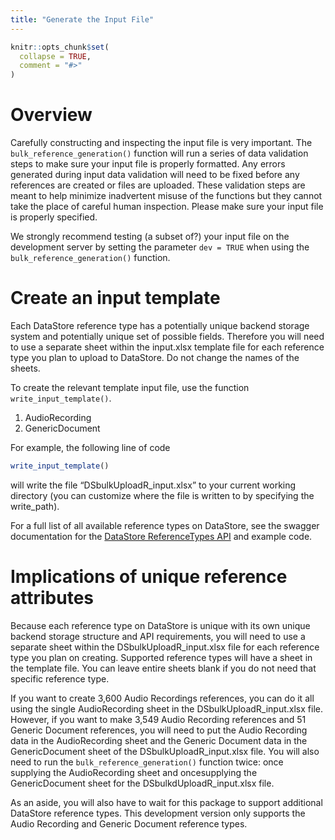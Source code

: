 ```yaml
---
title: "Generate the Input File"
---
```


```r
knitr::opts_chunk$set(
  collapse = TRUE,
  comment = "#>"
)
```

# Overview
Carefully constructing and inspecting the input file is very important. The `bulk_reference_generation()` function will run a series of data validation steps to make sure your input file is properly formatted. Any errors generated during input data validation will need to be fixed before any references are created or files are uploaded. These validation steps are meant to help minimize inadvertent misuse of the functions but they cannot take the place of careful human inspection. Please make sure your input file is properly specified. 

We strongly recommend testing (a subset of?) your input file on the development server by setting the parameter `dev = TRUE` when using the `bulk_reference_generation()` function.

# Create an input template
Each DataStore reference type has a potentially unique backend storage system and potentially unique set of possible fields. Therefore you will need to use a separate sheet within the input.xlsx template file for each reference type you plan to upload to DataStore. Do not change the names of the sheets.

To create the relevant template input file, use the function `write_input_template()`.

  1. AudioRecording
  2. GenericDocument

For example, the following line of code

```r
write_input_template()
```

will write the file "DSbulkUploadR_input.xlsx" to your current working directory (you can customize where the file is written to by specifying the write_path).


For a full list of all available reference types on DataStore, see the swagger documentation for the [DataStore ReferenceTypes API](https://irmaservices.nps.gov/datastore-secure/v7/documentation/datastore-secure-api.html#/Lookup%20Lists/FixedList_GetReferenceTypes) and example code.

# Implications of unique reference attributes
Because each reference type on DataStore is unique with its own unique backend storage structure and API requirements, you will need to use a separate sheet within the DSbulkUploadR_input.xlsx file for each reference type you plan on creating. Supported reference types will have a sheet in the template file. You can leave entire sheets blank if you do not need that specific reference type.

If you want to create 3,600 Audio Recordings references, you can do it all using the single AudioRecording sheet in the DSbulkUploadR_input.xlsx file. However, if you want to make 3,549 Audio Recording references and 51 Generic Document references, you will need to put the Audio Recording data in the AudioRecording sheet and the Generic Document data in the GenericDocument sheet of the DSbulkUploadR_input.xlsx file. You will also need to run the `bulk_reference_generation()` function twice: once supplying the AudioRecording sheet and oncesupplying the GenericDocument sheet for the DSbulkdUploadR_input.xlsx file.

As an aside, you will also have to wait for this package to support additional DataStore reference types. This development version only supports the Audio Recording and Generic Document reference types.

